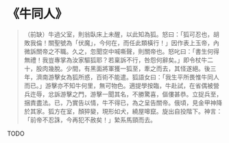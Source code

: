 # 《牛同人》

> （前缺）牛過父室，則翁臥床上未醒，以此知為狐。怒曰：「狐可忍也，胡敗我倫！關聖號為「伏魔」，今何在，而任此類橫行！」因作表上玉帝，內微訴關帝之不職。久之，忽聞空中喊嘶聲，則關帝也。怒叱曰：「書生何得無禮！我豈專掌為汝家驅狐耶？若稟訴不行，咎怨何辭矣。」即令杖牛二十，股肉幾脫。少間，有黑面將軍獲一狐至，牽之而去，其怪遂絕。後三年，濟南游擊女為狐所惑，百術不能遣。狐語女曰：「我生平所畏惟牛同人而已。」游擊亦不知牛何里，無可物色。適提學按臨，牛赴試，在省偶被營兵迕辱，忿訴游擊之門，游擊一聞其名，不勝驚喜，傴僂甚恭。立捉兵至，捆責盡法。已，乃實告以情，牛不得已，為之呈告關帝。俄頃，見金甲神降於其家。狐方在室，顏猝變，現形如犬，繞屋嗥竄。旋出自投階下。神言：「前帝不忍誅，今再犯不赦矣！」縶系馬頸而去。

TODO
